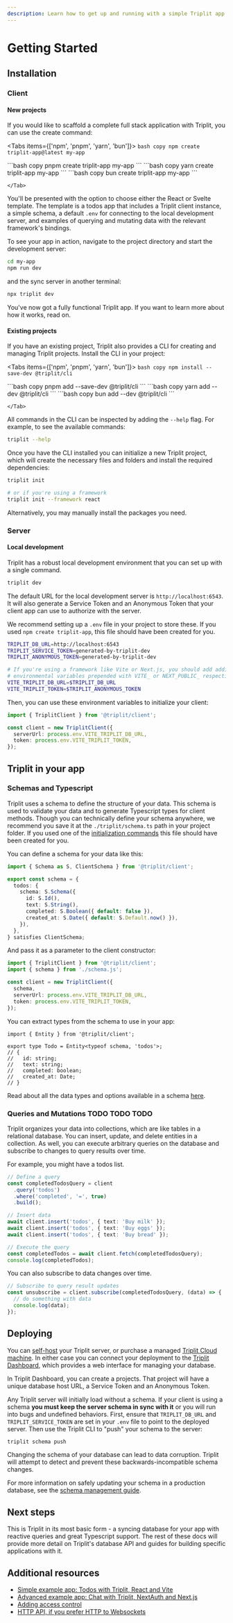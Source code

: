 ```yaml
---
description: Learn how to get up and running with a simple Triplit app.
---
```



# Getting Started

## Installation

### Client

#### New projects

If you would like to scaffold a complete full stack application with Triplit, you can use the create command:

<Tabs items={['npm', 'pnpm', 'yarn', 'bun']}>
  <Tab>
    ```bash copy
    npm create triplit-app@latest my-app
    ```

  </Tab>
  <Tab>
    ```bash copy
    pnpm create triplit-app my-app
    ```

  </Tab>
  <Tab>
    ```bash copy
    yarn create triplit-app my-app
    ```

  </Tab>
  <Tab>
    ```bash copy
    bun create triplit-app my-app
    ```
    
    </Tab>
</Tabs>

You'll be presented with the option to choose either the React or Svelte template. The template is a todos app that includes a Triplit client instance, a simple schema, a default `.env` for connecting to the local development server, and examples of querying and mutating data with the relevant framework's bindings.

To see your app in action, navigate to the project directory and start the development server:

```bash
cd my-app
npm run dev
```

and the sync server in another terminal:

```bash
npx triplit dev
```

You've now got a fully functional Triplit app. If you want to learn more about how it works, read on.

#### Existing projects

If you have an existing project, Triplit also provides a CLI for creating and managing Triplit projects. Install the CLI in your project:

<Tabs items={['npm', 'pnpm', 'yarn', 'bun']}>
  <Tab>
    ```bash copy
    npm install --save-dev @triplit/cli
    ```

  </Tab>
  <Tab>
    ```bash copy
    pnpm add --save-dev @triplit/cli
    ```

  </Tab>
  <Tab>
    ```bash copy
    yarn add --dev @triplit/cli 
    ```

  </Tab>
  <Tab>
    ```bash copy
    bun add --dev @triplit/cli 
    ```
    
    </Tab>
</Tabs>

All commands in the CLI can be inspected by adding the `--help` flag. For example, to see the available commands:

```bash
triplit --help
```

Once you have the CLI installed you can initialize a new Triplit project, which will create the necessary files and folders and install the required dependencies:

```bash
triplit init

# or if you're using a framework
triplit init --framework react
```

Alternatively, you may manually install the packages you need.

### Server

#### Local development

Triplit has a robust local development environment that you can set up with a single command.

```bash
triplit dev
```

The default URL for the local development server is `http://localhost:6543`. It will also generate a Service Token and an Anonymous Token that your client app can use to authorize with the server.

We recommend setting up a `.env` file in your project to store these. If you used `npm create triplit-app`, this file should have been created for you.

```bash filename=".env" copy
TRIPLIT_DB_URL=http://localhost:6543
TRIPLIT_SERVICE_TOKEN=generated-by-triplit-dev
TRIPLIT_ANONYMOUS_TOKEN=generated-by-triplit-dev

# If you're using a framework like Vite or Next.js, you should add additional
# environmental variables prepended with VITE_ or NEXT_PUBLIC_ respectively.
VITE_TRIPLIT_DB_URL=$TRIPLIT_DB_URL
VITE_TRIPLIT_TOKEN=$TRIPLIT_ANONYMOUS_TOKEN
```

Then, you can use these environment variables to initialize your client:

```typescript filename="./triplit/client.ts" copy {4-5}
import { TriplitClient } from '@triplit/client';

const client = new TriplitClient({
  serverUrl: process.env.VITE_TRIPLIT_DB_URL,
  token: process.env.VITE_TRIPLIT_TOKEN,
});
```

## Triplit in your app

### Schemas and Typescript

Triplit uses a schema to define the structure of your data. This schema is used to validate your data and to generate Typescript types for client methods. Though you can technically define your schema anywhere, we recommend you save it at the `./triplit/schema.ts` path in your project folder. If you used one of the [initialization commands](/getting-started#installation) this file should have been created for you.

You can define a schema for your data like this:

```typescript filename="./triplit/schema.ts" copy
import { Schema as S, ClientSchema } from '@triplit/client';

export const schema = {
  todos: {
    schema: S.Schema({
      id: S.Id(),
      text: S.String(),
      completed: S.Boolean({ default: false }),
      created_at: S.Date({ default: S.Default.now() }),
    }),
  },
} satisfies ClientSchema;
```

And pass it as a parameter to the client constructor:

```typescript copy {2,5}
import { TriplitClient } from '@triplit/client';
import { schema } from './schema.js';

const client = new TriplitClient({
  schema,
  serverUrl: process.env.VITE_TRIPLIT_DB_URL,
  token: process.env.VITE_TRIPLIT_TOKEN,
});
```

You can extract types from the schema to use in your app:

```tsx copy
import { Entity } from '@triplit/client';

export type Todo = Entity<typeof schema, 'todos'>;
// {
//   id: string;
//   text: string;
//   completed: boolean;
//   created_at: Date;
// }
```

Read about all the data types and options available in a schema [here](/schemas).

### Queries and Mutations TODO TODO TODO

Triplit organizes your data into collections, which are like tables in a relational database. You can insert, update, and delete entities in a collection. As well, you can execute arbitrary queries on the database and subscribe to changes to query results over time.

For example, you might have a todos list.

```typescript copy
// Define a query
const completedTodosQuery = client
  .query('todos')
  .where('completed', '=', true)
  .build();

// Insert data
await client.insert('todos', { text: 'Buy milk' });
await client.insert('todos', { text: 'Buy eggs' });
await client.insert('todos', { text: 'Buy bread' });

// Execute the query
const completedTodos = await client.fetch(completedTodosQuery);
console.log(completedTodos);
```

You can also subscribe to data changes over time.

```typescript copy
// Subscribe to query result updates
const unsubscribe = client.subscribe(completedTodosQuery, (data) => {
  // do something with data
  console.log(data);
});
```

## Deploying

You can [self-host](/self-hosting) your Triplit server, or purchase a managed [Triplit Cloud machine](https://triplit.dev/pricing). In either case you can connect your deployment to the [Triplit Dashboard](https://triplit.dev/dashboard), which provides a web interface for managing your database.

In Triplit Dashboard, you can create a projects. That project will have a unique database host URL, a Service Token and an Anonymous Token.

Any Triplit server will initially load without a schema. If your client is using a schema **you must keep the server schema in sync with it** or you will run into bugs and undefined behaviors. First, ensure that `TRIPLIT_DB_URL` and `TRIPLIT_SERVICE_TOKEN` are set in your `.env` file to point to the deployed server. Then use the Triplit CLI to "push" your schema to the server:

```bash copy
triplit schema push
```

<Callout emoji="⚠️">
  Changing the schema of your database can lead to data corruption. Triplit will
  attempt to detect and prevent these backwards-incompatible schema changes.
</Callout>

For more information on safely updating your schema in a production database, see the [schema management guide](/schemas/updating).

## Next steps

This is Triplit in its most basic form - a syncing database for your app with reactive queries and great Typescript support. The rest of these docs will provide more detail on Triplit's database API and guides for building specific applications with it.

## Additional resources

- [Simple example app: Todos with Triplit, React and Vite](/react-tutorial)
- [Advanced example app: Chat with Triplit, NextAuth and Next.js](https://github.com/aspen-cloud/triplit/tree/main/templates/chat-template#readme)
- [Adding access control](/schemas/rules)
- [HTTP API, if you prefer HTTP to Websockets](/client/http-client)
